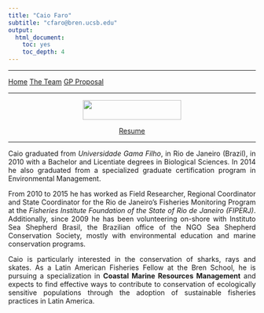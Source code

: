 ```yaml
---
title: "Caio Faro"
subtitle: "cfaro@bren.ucsb.edu"
output: 
  html_document: 
    toc: yes
    toc_depth: 4
---
```


<STYLE TYPE="text/css">
<!--
BODY
  {
  text-align:justify;
  }
-->
</STYLE>

__________
<a href="../" class="btn btn-primary btn-sm">Home</a>
<a href="./" class="btn btn-primary btn-sm">The Team</a>
<a href="../proposal.html" class="btn btn-primary btn-sm">GP Proposal</a>

__________

<center>
<img src="figures/caio1.jpg" width="200px" height="40px" />

<a href="./caio.pdf" class="btn btn-primary btn-sm">Resume</a>
</center>
_____

<P>
Caio graduated from *Universidade Gama Filho*, in Rio de Janeiro (Brazil), in 2010 with a Bachelor and Licentiate degrees in Biological Sciences. In 2014 he also graduated from a specialized graduate certification program in Environmental Management.

From 2010 to 2015 he has worked as Field Researcher, Regional Coordinator and State Coordinator for the Rio de Janeiro’s Fisheries Monitoring Program at the *Fisheries Institute Foundation of the State of Rio de Janeiro (FIPERJ)*. Additionally, since 2009 he has been volunteering on-shore with Instituto Sea Shepherd Brasil, the Brazilian office of the NGO Sea Shepherd Conservation Society, mostly with environmental education and marine conservation programs.

Caio is particularly interested in the conservation of sharks, rays and skates. As a Latin American Fisheries Fellow at the Bren School, he is pursuing a specialization in **Coastal Marine Resources Management** and expects to find effective ways to contribute to conservation of ecologically sensitive populations through the adoption of sustainable fisheries practices in Latin America.

</P>
